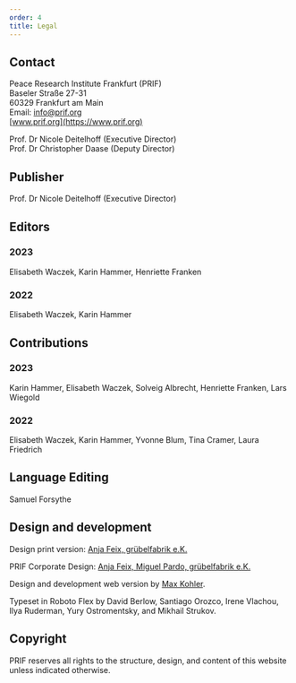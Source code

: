 ```yaml
---
order: 4
title: Legal
---
```


## Contact

Peace Research Institute Frankfurt (PRIF)\
Baseler Straße 27-31\
60329 Frankfurt am Main\
Email: [info@prif.org](mailto:info@prif.org)\
[www.prif.org](https://www.prif.org)

Prof. Dr Nicole Deitelhoff (Executive Director)\
Prof. Dr Christopher Daase (Deputy Director)

## Publisher

Prof. Dr Nicole Deitelhoff (Executive Director)

## Editors

### 2023
Elisabeth Waczek, Karin Hammer, Henriette Franken

### 2022
Elisabeth Waczek, Karin Hammer

## Contributions

### 2023
Karin Hammer, Elisabeth Waczek, Solveig Albrecht, Henriette Franken, Lars Wiegold

### 2022
Elisabeth Waczek, Karin Hammer, Yvonne Blum, Tina Cramer, Laura Friedrich

## Language Editing
Samuel Forsythe

## Design and development

Design print version: [Anja Feix, grübelfabrik e.K.](https://www.gruebelfabrik.de)

PRIF Corporate Design: [Anja Feix, Miguel Pardo, grübelfabrik e.K.](https://www.gruebelfabrik.de)

Design and development web version by [Max Kohler](https://www.maxkohler.com/).

Typeset in Roboto Flex by David Berlow, Santiago Orozco, Irene Vlachou, Ilya Ruderman, Yury Ostromentsky, and Mikhail Strukov.

## Copyright

PRIF reserves all rights to the structure, design, and content of this website unless indicated otherwise.
